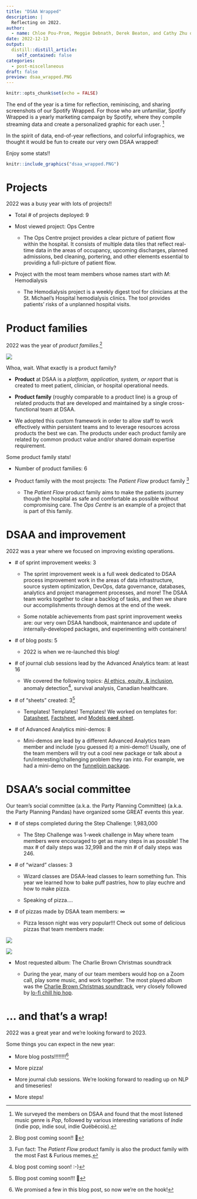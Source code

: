 ```yaml
---
title: "DSAA Wrapped"
description: |
  Reflecting on 2022.
author:
  - name: Chloe Pou-Prom, Meggie Debnath, Derek Beaton, and Cathy Zhu on behalf of DSAA
date: 2022-12-13
output:
  distill::distill_article:
    self_contained: false
categories:
  - post-miscellaneous
draft: false
preview: dsaa_wrapped.PNG
---
```



```r
knitr::opts_chunk$set(echo = FALSE)
```

The end of the year is a time for reflection, reminiscing, and sharing screenshots of our Spotify Wrapped. For those who are unfamiliar, Spotify Wrapped is a yearly marketing campaign by Spotify, where they compile streaming data and create a personalized graphic for each user. ^[We surveyed the members on DSAA and found that the most listened music genre is _Pop_, followed by various interesting variations of _Indie_ (indie pop, indie soul, indie Québécois).] 

In the spirit of data, end-of-year reflections, and colorful infographics, we thought it would be fun to create our very own DSAA wrapped!

Enjoy some stats!! 

```r
knitr::include_graphics("dsaa_wrapped.PNG")
```

# Projects

2022 was a busy year with lots of projects!!

- Total \# of projects deployed: 9

- Most viewed project: Ops Centre

    - The Ops Centre project provides a clear picture of patient flow within the hospital. It consists of multiple data tiles that reflect real-time data in the areas of occupancy, upcoming discharges, planned admissions, bed cleaning, portering, and other elements essential to providing a full-picture of patient flow.
    
- Project with the most team members whose names start with _M_: Hemodialysis

    - The Hemodialysis project is a weekly digest tool for clinicians at the St. Michael's Hospital hemodialysis clinics. The tool provides patients' risks of a unplanned hospital visits. 
    

# Product families

2022 was the year of _product families_.^[Blog post coming soon!! 🤞]

![](https://slack-imgs.com/?c=1&o1=ro&url=https%3A%2F%2Fimages.squarespace-cdn.com%2Fcontent%2Fv1%2F58b3cae5d1758e0132a008c6%2F1582078446179-VU0VAYNPOV4P3JIBKNIY%2FIt%2527s%2BAbout%2BFamily%2BLogo%2B1500.png%3Fformat%3D1000w)

Whoa, wait. What exactly is a product family? 

- **Product** at DSAA is a _platform, application, system, or report_ that is created to meet patient, clinician, or hospital operational needs.

- **Product family** (roughly comparable to a product line) is a group of related products that are developed and maintained by a single cross-functional team at DSAA. 

- We adopted this custom framework in order to allow staff to work effectively within persistent teams and to leverage resources across products the best we can. The products under each product family are related by common product value and/or shared domain expertise requirement.


Some product family stats!

- Number of product families: 6

- Product family with the most projects: The _Patient Flow_ product family ^[Fun fact: The _Patient Flow_ product family is also the product family with the most Fast & Furious memes.]

    - The _Patient Flow_ product family aims to make the patients journey though the hospital as safe and comfortable as possible without compromising care. The _Ops Centre_ is an example of a project that is part of this family.

# DSAA and improvement

2022 was a year where we focused on improving existing operations.

- \# of sprint improvement weeks: 3

    - The sprint improvement week is a full week dedicated to DSAA process improvement work in the areas of data infrastructure, source system optimization, DevOps, data governance, databases, analytics and project management processes, and more! The DSAA team works together to clear a backlog of tasks, and then we share our accomplishments through demos at the end of the week.
    
    - Some notable achievements from past sprint improvement weeks are: our very own DSAA handbook, maintenance and update of internally-developed packages, and experimenting with containers!
    
- \# of blog posts: 5
  
    - 2022 is when we re-launched this blog! 
    
- \# of journal club sessions lead by the Advanced Analytics team: at least 16

    - We covered the following topics: [AI ethics, equity, & inclusion](https://github.com/LKS-CHART/AA_journal_club/tree/main/2022_01_Ethics_Bias_Inclusion), anomaly detection^[blog post coming soon! :-)], survival analysis, Canadian healthcare.
    
- \# of "sheets" created: 3^[Blog post coming soon!!! 🙏]

    - Templates! Templates! Templates! We worked on templates for: [Datasheet](https://arxiv.org/abs/1803.09010), [Factsheet](https://aifs360.mybluemix.net/examples), and [Models ~~card~~ sheet](https://vetiver.rstudio.com/learn-more/model-card.html).

- \# of Advanced Analytics mini-demos: 8

    - Mini-demos are lead by a different Advanced Analytics team member and include (you guessed it) a mini-demo!! Usually, one of the team members will try out a cool new package or talk about a fun/interesting/challenging problem they ran into. For example, we had a mini-demo on the [funneljoin package](https://lks-chart.github.io/blog/posts/2022-08-12-putting-the-fun-in-funneljoin/).
    
# DSAA's social committee

Our team's social committee (a.k.a. the Party Planning Committee) (a.k.a. the Party Planning Pandas) have organized some GREAT events this year.

- \# of steps completed during the Step Challenge: 1,983,000

    - The Step Challenge was 1-week challenge in May where team members were encouraged to get as many steps in as possible! The max \# of daily steps was 32,998 and the min \# of daily steps was 246.
    
- \# of "wizard" classes: 3

    - Wizard classes are DSAA-lead classes to learn something fun. This year we learned how to bake puff pastries, how to play euchre and how to make pizza.
    
    - Speaking of pizza....
    
- \# of pizzas made by DSAA team members: $\infty$

    - Pizza lesson night was very popular!!! Check out some of delicious pizzas that team members made:
    
![](pizza_kayla.jpg)

![](pizza_meggie.jpg)

- Most requested album: The Charlie Brown Christmas soundtrack

    - During the year, many of our team members would hop on a Zoom call, play some music, and work together. The most played album was the [Charlie Brown Christmas soundtrack](https://open.spotify.com/album/2XnNY3GEkbWHor5kyvXLu4?si=d6403b3e25044832), very closely followed by [lo-fi chill hip hop](https://open.spotify.com/playlist/0vvXsWCC9xrXsKd4FyS8kM?si=d7adae6166e04ef2).
    
  
# ... and that's a wrap!

2022 was a great year and we're looking forward to 2023.

Some things you can expect in the new year:

- More blog posts!!!!!!!!^[We promised a few in this blog post, so now we're on the hook!]

- More pizza!

- More journal club sessions. We're looking forward to reading up on NLP and timeseries!

- More steps!